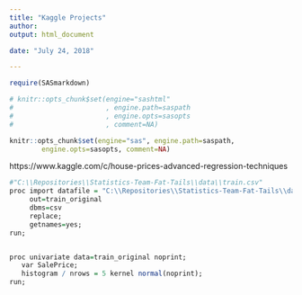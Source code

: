 ```yaml
---
title: "Kaggle Projects"
author:
output: html_document

date: "July 24, 2018"

---
```


```r
require(SASmarkdown)
```



```r


# knitr::opts_chunk$set(engine="sashtml"
#                       , engine.path=saspath
#                       , engine.opts=sasopts
#                       , comment=NA)

knitr::opts_chunk$set(engine="sas", engine.path=saspath, 
        engine.opts=sasopts, comment=NA)


```




https://www.kaggle.com/c/house-prices-advanced-regression-techniques

```r


#"C:\\Repositories\\Statistics-Team-Fat-Tails\\data\\train.csv"
proc import datafile = "C:\\Repositories\\Statistics-Team-Fat-Tails\\data\\train.csv"
     out=train_original
     dbms=csv
     replace;
     getnames=yes;
run;


proc univariate data=train_original noprint;
   var SalePrice;
   histogram / nrows = 5 kernel normal(noprint);
run;
```




